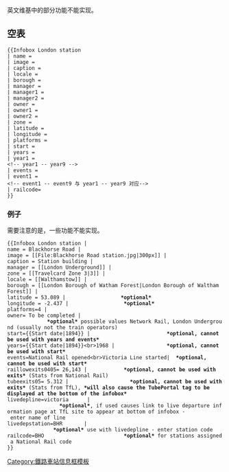 <includeonly><!-- 在這裡加入模板的保護標識 --></includeonly><noinclude>{{template doc page viewed directly}}</noinclude>
<!-- 在本行下編輯模板說明 -->
英文维基中的部分功能不能实现。
== 空表 ==
<pre>{{Infobox London station
| name =
| image =
| caption =
| locale =
| borough =
| manager =
| manager1 = 
| manager2 =
| owner = 
| owner1 =
| owner2 =
| zone =
| latitude =
| longitude =
| platforms =
| start =
| years =
| year1 =
<!-- year1 -- year9 -->
| events =
| event1 =
<!-- event1 -- event9 与 year1 -- year9 对应-->
| railcode=
}}</pre>

===例子===
需要注意的是，一些功能不能实现。
 <nowiki>{{Infobox London station |              </nowiki> 
 <nowiki>name = Blackhorse Road |                 </nowiki> 
 <nowiki>image = [[File:Blackhorse Road station.jpg|300px]] |</nowiki> 
 <nowiki>caption = Station building |</nowiki> 
 <nowiki>manager = [[London Underground]] |              </nowiki> 
 <nowiki>zone = [[Travelcard Zone 3|3]] | </nowiki> 
 <nowiki>locale = [[Walthamstow]] |           </nowiki> 
 <nowiki>borough = [[London Borough of Watham Forest|London Borough of Waltham Forest]] |       </nowiki> 
 <nowiki>latitude = 53.089 |                  </nowiki>'''*optional*'''
 <nowiki>longitude = -2.437 |                  </nowiki>'''*optional*'''
 <nowiki>platforms=4 |                    </nowiki> 
 <nowiki>owner= To be completed |             </nowiki>'''*optional*''' possible values Network Rail, London Underground (usually not the train operators)
 <nowiki>start={{Start date|1894}} |                         </nowiki>'''*optional, cannot be used with years and events*'''
 <nowiki>years={{Start date|1894}}<br>1968 | </nowiki>                '''*optional, cannot be used with start*'''
 <nowiki>events=National Rail opened<br>Victoria Line started| </nowiki> '''*optional, cannot be used with start*'''
 <nowiki>raillowexits0405= 26,143 |           </nowiki> '''*optional, cannot be used with exits*''' (Stats from National Rail)
 <nowiki>tubeexits05= 5.312 |                   </nowiki> '''*optional, cannot be used with exits*''' (Stats from TfL), '''*will also cause the TubePortal tag to be displayed at the bottom of the infobox*'''
 <nowiki>livedepline=victoria      |                </nowiki> '''*optional*''', if used causes link to live departure information page at TfL site to appear at bottom of infobox - enter name of line
 <nowiki>livedepstation=BHR       |              </nowiki> '''*optional*''' use with livedepline - enter station code
 <nowiki>railcode=BHO                         </nowiki> '''*optional*''' for stations assigned a National Rail code 
 <nowiki>}}</nowiki>

<includeonly>
<!-- 本行下加入模板的分類 -->
[[Category:鐵路車站信息框模板]]
</includeonly>